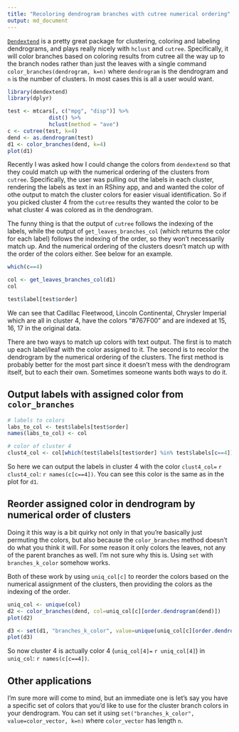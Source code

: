 ```yaml
---
title: "Recoloring dendrogram branches with cutree numerical ordering"
output: md_document
---
```


[`Dendextend`](https://cran.r-project.org/web/packages/dendextend/vignettes/dendextend.html) is a pretty great package for clustering, coloring and labeling dendrograms, and plays really nicely with `hclust` and `cutree`. Specifically, it will color branches based on coloring results from cutree all the way up to the branch nodes rather than just the leaves with a single command `color_branches(dendrogram, k=n)` where `dendrogram` is the dendrogram and `n` is the number of clusters. In most cases this is all a user would want.

```r
library(dendextend)
library(dplyr)
```

```r
test <- mtcars[, c("mpg", "disp")] %>%
             dist() %>%
             hclust(method = "ave")
c <- cutree(test, k=4)
dend <- as.dendrogram(test)
d1 <- color_branches(dend, k=4)
plot(d1)
```

Recently I was asked how I could change the colors from `dendextend` so that they could match up with the numerical ordering of the clusters from `cutree`. Specifically, the user was pulling out the labels in each cluster, rendering the labels as text in an RShiny app, and and wanted the color of othe output to match the cluster colors for easier visual identification. So if you picked cluster 4 from the `cutree` results they wanted the color to be what cluster 4 was colored as in the dendrogram.

The funny thing is that the output of `cutree` follows the indexing of the labels, while the output of `get_leaves_branches_col` (which returns the color for each label) follows the indexing of the order, so they won't necessarily match up. And the numerical ordering of the clusters doesn't match up with the order of the colors either. See below for an example.

```r
which(c==4)

col <- get_leaves_branches_col(d1)
col

test$label[test$order]
```

We can see that Cadillac Fleetwood, Lincoln Continental, Chrysler Imperial which are all in cluster 4, have the colors "#767F00" and are indexed at 15, 16, 17 in the original data.

There are two ways to match up colors with text output. The first is to match up each label/leaf with the color assigned to it. The second is to recolor the dendrogram by the numerical ordering of the clusters. The first method is probably better for the most part since it doesn't mess with the dendrogram itself, but to each their own. Sometimes someone wants both ways to do it.

## Output labels with assigned color from `color_branches`

```r
# labels to colors
labs_to_col <- test$labels[test$order]
names(labs_to_col) <- col

# color of cluster 4
clust4_col <- col[which(test$labels[test$order] %in% test$labels[c==4])] %>% unique
```

So here we can output the labels in cluster 4 with the color `clust4_col=` `r clust4_col`: <span style="color: `r clust4_col`;">`r names(c[c==4])`</span>. You can see this color is the same as in the plot for `d1`.

## Reorder assigned color in dendrogram by numerical order of clusters

Doing it this way is a bit quirky not only in that you're basically just permuting the colors, but also because the `color_branches` method doesn't do what you think it will. For some reason it only colors the leaves, not any of the parent branches as well. I'm not sure why this is. Using `set` with `branches_k_color` somehow works.

Both of these work by using `uniq_col[c]` to reorder the colors based on the numerical assignment of the clusters, then providing the colors as the indexing of the order.

```r
uniq_col <- unique(col)
d2 <- color_branches(dend, col=uniq_col[c][order.dendrogram(dend)])
plot(d2)
```

```r
d3 <- set(d1, "branches_k_color", value=unique(uniq_col[c][order.dendrogram(dend)]), k=4)
plot(d3)
```

So now cluster 4 is actually color 4 (`uniq_col[4]=` `r uniq_col[4]`) in `uniq_col`: <span style="color: `r uniq_col[4]`;">`r names(c[c==4])`</span>.

## Other applications

I'm sure more will come to mind, but an immediate one is let's say you have a specific set of colors that you'd like to use for the cluster branch colors in your dendrogram. You can set it using `set("branches_k_color", value=color_vector, k=n)` where `color_vector` has length `n`.